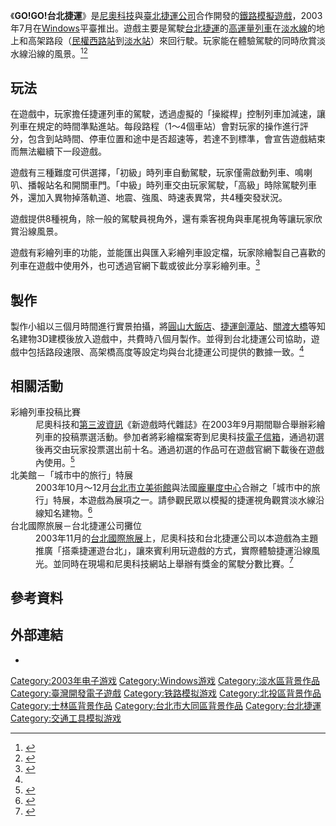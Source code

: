 {{NoteTA
| G1=Games
}}
{{Infobox VG
| title= GO!GO!台北捷運
| image= File:Go Go METRO TAIPEI.JPG
| caption= 遊戲開頭畫面截圖
| genre= [[模擬遊戲|策略模擬]]
| platform= [[Microsoft_Windows|Microsoft Windows]]
| developer= 尼奧科技
| designer = 張秉裕、林振生
| director = 倪仲傑
| writer =
| producer = 張秉裕
| programmer = 麥克熊 
| artist   = 李慧姿、陳彥文、張志中、廖文祺
| composer = 
| publisher= [[智冠科技|智冠科技]]、[[臺北捷運公司|臺北捷運公司]]
| modes= [[单人电子游戏|單人]]
| released= 2003年7月24日
}}
《'''GO!GO!台北捷運'''》是[[尼奧科技|尼奧科技]]與[[臺北捷運公司|臺北捷運公司]]合作開發的[[鐵路模擬遊戲|鐵路模擬遊戲]]，2003年7月在[[Windows|Windows]]平臺推出。遊戲主要是駕駛[[台北捷運|台北捷運]]的[[高運量系統|高運量列車]]在[[淡水線|淡水線]]的地上和高架路段（[[民權西路站|民權西路站]]到[[淡水站|淡水站]]）來回行駛。玩家能在體驗駕駛的同時欣賞淡水線沿線的風景。<ref>{{cite web| url=http://www.ithome.com.tw/node/21421| title=尼奧與捷運公司合作，推出單機版遊戲「GO！GO！台北捷運」| publisher=iThome Online| date=2003-07-25| accessdate=2015-03-11| archive-date=2020-02-03| archive-url=https://web.archive.org/web/20200203120542/https://www.ithome.com.tw/node/21421| dead-url=no}}</ref><ref name="ourgame20030717">{{cite web| url=http://www.ourgame.com/news/db/56/55915.html| title=《GO!GO!台北捷运》发售日公布| publisher=[[联众|联众]]| date=2003-07-17| accessdate=2015-03-11| archive-date=2015-09-24| archive-url=https://web.archive.org/web/20150924062555/http://www.ourgame.com/news/db/56/55915.html| dead-url=no}}</ref>

==玩法==
在遊戲中，玩家擔任捷運列車的駕駛，透過虛擬的「操縱桿」控制列車加減速，讓列車在規定的時間準點進站。每段路程（1～4個車站）會對玩家的操作進行評分，包含到站時間、停車位置和途中是否超速等，若達不到標準，會宣告遊戲結束而無法繼續下一段遊戲。

遊戲有三種難度可供選擇，「初級」時列車自動駕駛，玩家僅需啟動列車、鳴喇叭、播報站名和開關車門。「中級」時列車交由玩家駕駛，「高級」時除駕駛列車外，還加入異物掉落軌道、地震、強風、時速表異常，共4種突發狀況。

遊戲提供8種視角，除一般的駕駛員視角外，還有乘客視角與車尾視角等讓玩家欣賞沿線風景。

遊戲有彩繪列車的功能，並能匯出與匯入彩繪列車設定檔，玩家除繪製自己喜歡的列車在遊戲中使用外，也可透過官網下載或彼此分享彩繪列車。<ref>{{cite web| url=http://acg.gamer.com.tw/acgDetail.php?s=5715| title=【PC】Go！Go！台北捷運 - 巴哈姆特| publisher=[[巴哈姆特電玩資訊站|巴哈姆特電玩資訊站]]| year=2003| accessdate=2015-03-16| archive-date=2020-09-22| archive-url=https://web.archive.org/web/20200922122313/https://acg.gamer.com.tw/acgDetail.php?s=5715| dead-url=no}}</ref>

==製作==
製作小組以三個月時間進行實景拍攝，將[[圓山大飯店|圓山大飯店]]、[[:W:劍潭站|捷運劍潭站]]、[[關渡大橋|關渡大橋]]等知名建物3D建模後放入遊戲中，共費時八個月製作。並得到台北捷運公司協助，遊戲中包括路段速限、高架橋高度等設定均與台北捷運公司提供的數據一致。<ref name="ourgame20030717"/>

==相關活動==
;彩繪列車投稿比賽
:尼奧科技和[[第三波資訊|第三波資訊]]《新遊戲時代雜誌》在2003年9月期間聯合舉辦彩繪列車的投稿票選活動。參加者將彩繪檔案寄到尼奧科技[[電子信箱|電子信箱]]，通過初選後再交由玩家投票選出前十名。通過初選的作品可在遊戲官網下載後在遊戲內使用。<ref>{{cite web| url=http://gnn.gamer.com.tw/5/11365.html| title=彩繪你的夢想列車| publisher=[[巴哈姆特電玩資訊站|巴哈姆特電玩資訊站]]| date=2003-09-08| accessdate=2015-03-12| archive-date=2016-03-04| archive-url=https://web.archive.org/web/20160304084332/http://gnn.gamer.com.tw/5/11365.html| dead-url=no}}</ref>
;北美館－「城市中的旅行」特展
:2003年10月～12月[[台北市立美術館|台北市立美術館]]與法國[[龐畢度中心|龐畢度中心]]合辦之「城市中的旅行」特展，本遊戲為展項之一。請參觀民眾以模擬的捷運視角觀賞淡水線沿線知名建物。<ref>{{cite web| url=http://gnn.gamer.com.tw/9/12269.html| title=「台北捷運」與北美館邀您共體城市之美| publisher=[[巴哈姆特電玩資訊站|巴哈姆特電玩資訊站]]| date=2003-10-31| accessdate=2015-03-18| archive-date=2016-03-04| archive-url=https://web.archive.org/web/20160304084029/http://gnn.gamer.com.tw/9/12269.html| dead-url=no}}</ref>
;台北國際旅展－台北捷運公司攤位
:2003年11月的[[台北國際旅展|台北國際旅展]]上，尼奧科技和台北捷運公司以本遊戲為主題推廣「搭乘捷運遊台北」，讓來賓利用玩遊戲的方式，實際體驗捷運沿線風光。並同時在現場和尼奧科技網站上舉辦有獎金的駕駛分數比賽。<ref>{{cite web| url=http://gnn.gamer.com.tw/9/12439.html| title=尼奧暨台北捷運國際旅展活動開始| publisher=[[巴哈姆特電玩資訊站|巴哈姆特電玩資訊站]]| date=2003-11-11| accessdate=2015-03-12| archive-date=2016-03-04| archive-url=https://web.archive.org/web/20160304084043/http://gnn.gamer.com.tw/9/12439.html| dead-url=no}}</ref>

== 參考資料 ==
{{reflist|30em}}

== 外部連結 ==
* {{Official website|http://www.nieo.com.tw/}}{{zh-tw}}

[[Category:2003年电子游戏|Category:2003年电子游戏]]
[[Category:Windows游戏|Category:Windows游戏]]
[[Category:淡水區背景作品|Category:淡水區背景作品]]
[[Category:臺灣開發電子遊戲|Category:臺灣開發電子遊戲]]
[[Category:铁路模拟游戏|Category:铁路模拟游戏]]
[[Category:北投區背景作品|Category:北投區背景作品]]
[[Category:士林區背景作品|Category:士林區背景作品]]
[[Category:台北市大同區背景作品|Category:台北市大同區背景作品]]
[[Category:台北捷運|Category:台北捷運]]
[[Category:交通工具模拟游戏|Category:交通工具模拟游戏]]